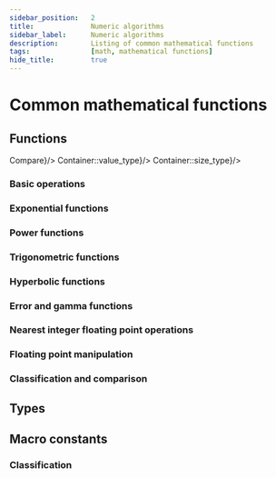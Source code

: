 ```yaml
---
sidebar_position:	2
title:				Numeric algorithms
sidebar_label:		Numeric algorithms
description:		Listing of common mathematical functions
tags:				[math, mathematical functions]
hide_title:			true
---
```



# Common mathematical functions

## Functions

<SymbolTable>
	<Symbol pub name="container_type<>labs"				desc="Computes absolute value of an integral value (|x|)"/>
	<Symbol pub name="value_compare" 				desc={<code>Compare</code>}/>
	<Symbol pub name="value_type"			desc={<code>Container::value_type</code>}/>
	<Symbol pub name="size_type"				desc={<code>Container::size_type</code>}/>
</SymbolTable>

### Basic operations

### Exponential functions

### Power functions

### Trigonometric functions

### Hyperbolic functions

### Error and gamma functions

### Nearest integer floating point operations

### Floating point manipulation

### Classification and comparison

## Types

## Macro constants

### Classification

